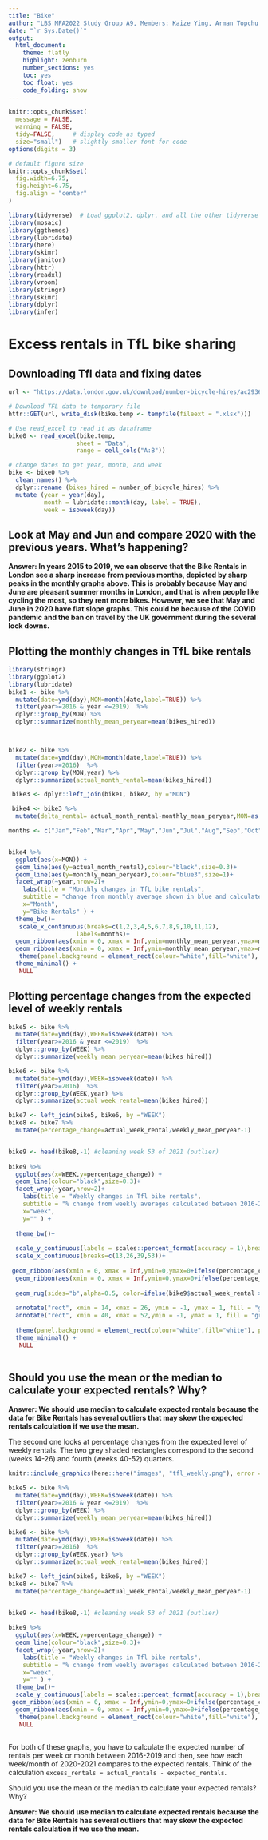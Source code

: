 ```yaml
---
title: "Bike"
author: "LBS MFA2022 Study Group A9, Members: Kaize Ying, Arman Topchu, Yiyue Hu, Leonie Bick, Lorenz Freigassner, Tafadzwa Chinanzvavana, Vrinda Gupta"
date: "`r Sys.Date()`"
output:
  html_document:
    theme: flatly
    highlight: zenburn
    number_sections: yes
    toc: yes
    toc_float: yes
    code_folding: show
---
```



```r
knitr::opts_chunk$set(
  message = FALSE, 
  warning = FALSE, 
  tidy=FALSE,     # display code as typed
  size="small")   # slightly smaller font for code
options(digits = 3)

# default figure size
knitr::opts_chunk$set(
  fig.width=6.75, 
  fig.height=6.75,
  fig.align = "center"
)
```


```r
library(tidyverse)  # Load ggplot2, dplyr, and all the other tidyverse packages
library(mosaic)
library(ggthemes)
library(lubridate)
library(here)
library(skimr)
library(janitor)
library(httr)
library(readxl)
library(vroom)
library(stringr)
library(skimr)
library(dplyr)
library(infer)
```

# Excess rentals in TfL bike sharing

## Downloading Tfl data and fixing dates

```r
url <- "https://data.london.gov.uk/download/number-bicycle-hires/ac29363e-e0cb-47cc-a97a-e216d900a6b0/tfl-daily-cycle-hires.xlsx"

# Download TFL data to temporary file
httr::GET(url, write_disk(bike.temp <- tempfile(fileext = ".xlsx")))

# Use read_excel to read it as dataframe
bike0 <- read_excel(bike.temp,
                   sheet = "Data",
                   range = cell_cols("A:B"))

# change dates to get year, month, and week
bike <- bike0 %>% 
  clean_names() %>% 
  dplyr::rename (bikes_hired = number_of_bicycle_hires) %>% 
  mutate (year = year(day),
          month = lubridate::month(day, label = TRUE),
          week = isoweek(day))
```


## Look at May and Jun and compare 2020 with the previous years. What's happening?

**Answer: In years 2015 to 2019, we can observe that the Bike Rentals in London see a sharp increase from previous months, depicted by sharp peaks in the monthly graphs above. This is probably because May and June are pleasant summer months in London, and that is when people like cycling the most, so they rent more bikes. However, we see that May and June in 2020 have flat slope graphs. This could be because of the COVID pandemic and the ban on travel by the UK government during the several lock downs.**

## Plotting the monthly changes in TfL bike rentals

```r

library(stringr)
library(ggplot2)
library(lubridate)
bike1 <- bike %>% 
  mutate(date=ymd(day),MON=month(date,label=TRUE)) %>%
  filter(year>=2016 & year <=2019)  %>%
  dplyr::group_by(MON) %>%
  dplyr::summarize(monthly_mean_peryear=mean(bikes_hired)) 



bike2 <- bike %>%
  mutate(date=ymd(day),MON=month(date,label=TRUE)) %>%
  filter(year>=2016)  %>%
  dplyr::group_by(MON,year) %>%
  dplyr::summarize(actual_month_rental=mean(bikes_hired))

 bike3 <- dplyr::left_join(bike1, bike2, by ="MON")

 bike4 <- bike3 %>%
  mutate(delta_rental= actual_month_rental-monthly_mean_peryear,MON=as.numeric(MON)) 

months <- c("Jan","Feb","Mar","Apr","May","Jun","Jul","Aug","Sep","Oct","Nov","Dec")


bike4 %>%
  ggplot(aes(x=MON)) +
  geom_line(aes(y=actual_month_rental),colour="black",size=0.3)+
  geom_line(aes(y=monthly_mean_peryear),colour="blue3",size=1)+
  facet_wrap(~year,nrow=2)+
    labs(title = "Monthly changes in TfL bike rentals", 
    subtitle = "change from monthly average shown in blue and calculated between 2016-2019",   caption= "Source: TfL, London Data Store",
    x="Month", 
    y="Bike Rentals" ) +
  theme_bw()+
   scale_x_continuous(breaks=c(1,2,3,4,5,6,7,8,9,10,11,12),
                   labels=months)+
  geom_ribbon(aes(xmin = 0, xmax = Inf,ymin=monthly_mean_peryear,ymax=monthly_mean_peryear+ifelse(actual_month_rental>monthly_mean_peryear, actual_month_rental-monthly_mean_peryear, 0)),fill="green",alpha=0.25)+
  geom_ribbon(aes(xmin = 0, xmax = Inf,ymin=monthly_mean_peryear,ymax=monthly_mean_peryear+ifelse(actual_month_rental>monthly_mean_peryear, 0,actual_month_rental-monthly_mean_peryear)),fill="red",alpha=0.25) +
   theme(panel.background = element_rect(colour="white",fill="white"), plot.background = element_rect(colour="black"))+
  theme_minimal() +
   NULL
```

## Plotting percentage changes from the expected level of weekly rentals

```r

bike5 <- bike %>% 
  mutate(date=ymd(day),WEEK=isoweek(date)) %>%
  filter(year>=2016 & year <=2019)  %>%
  dplyr::group_by(WEEK) %>%
  dplyr::summarize(weekly_mean_peryear=mean(bikes_hired)) 

bike6 <- bike %>%
  mutate(date=ymd(day),WEEK=isoweek(date)) %>%
  filter(year>=2016)  %>%
  dplyr::group_by(WEEK,year) %>%
  dplyr::summarize(actual_week_rental=mean(bikes_hired))

bike7 <- left_join(bike5, bike6, by ="WEEK")
bike8 <- bike7 %>%
  mutate(percentage_change=actual_week_rental/weekly_mean_peryear-1)


bike9 <- head(bike8,-1) #cleaning week 53 of 2021 (outlier)
  
bike9 %>%
  ggplot(aes(x=WEEK,y=percentage_change)) +
  geom_line(colour="black",size=0.3)+
  facet_wrap(~year,nrow=2)+
    labs(title = "Weekly changes in Tfl bike rentals", 
    subtitle = "% change from weekly averages calculated between 2016-2019",   caption= "Source: TfL, London Data Store",
    x="week", 
    y="" ) +
  
  theme_bw()+
  
  scale_y_continuous(labels = scales::percent_format(accuracy = 1),breaks = seq(-0.5, 1, by = 0.5))+
  scale_x_continuous(breaks=c(13,26,39,53))+
  
 geom_ribbon(aes(xmin = 0, xmax = Inf,ymin=0,ymax=0+ifelse(percentage_change>0, percentage_change-0, 0)),fill="green",alpha=0.4)+
  geom_ribbon(aes(xmin = 0, xmax = Inf,ymin=0,ymax=0+ifelse(percentage_change>0, 0,percentage_change-0)),fill="red",alpha=0.4) +
  
  geom_rug(sides="b",alpha=0.5, color=ifelse(bike9$actual_week_rental > bike9$weekly_mean_peryear, "green", "red"))+
  
  annotate("rect", xmin = 14, xmax = 26, ymin = -1, ymax = 1, fill = "grey", alpha=0.25) +
  annotate("rect", xmin = 40, xmax = 52,ymin = -1, ymax = 1, fill = "grey",alpha=0.25) +
  
  theme(panel.background = element_rect(colour="white",fill="white"), plot.background = element_rect(colour="black"))+
  theme_minimal() +
   NULL
  
```

## Should you use the mean or the median to calculate your expected rentals? Why?

**Answer: We should use median to calculate expected rentals because the data for Bike Rentals has several outliers that may skew the expected rentals calculation if we use the mean.**

The second one looks at percentage changes from the expected level of weekly rentals. The two grey shaded rectangles correspond to the second (weeks 14-26) and fourth (weeks 40-52) quarters.

```r

knitr::include_graphics(here::here("images", "tfl_weekly.png"), error = FALSE)

bike5 <- bike %>% 
  mutate(date=ymd(day),WEEK=isoweek(date)) %>%
  filter(year>=2016 & year <=2019)  %>%
  dplyr::group_by(WEEK) %>%
  dplyr::summarize(weekly_mean_peryear=mean(bikes_hired)) 

bike6 <- bike %>%
  mutate(date=ymd(day),WEEK=isoweek(date)) %>%
  filter(year>=2016)  %>%
  dplyr::group_by(WEEK,year) %>%
  dplyr::summarize(actual_week_rental=mean(bikes_hired))

bike7 <- left_join(bike5, bike6, by ="WEEK")
bike8 <- bike7 %>%
  mutate(percentage_change=actual_week_rental/weekly_mean_peryear-1)


bike9 <- head(bike8,-1) #cleaning week 53 of 2021 (outlier)
  
bike9 %>%
  ggplot(aes(x=WEEK,y=percentage_change)) +
  geom_line(colour="black",size=0.3)+
  facet_wrap(~year,nrow=2)+
    labs(title = "Weekly changes in Tfl bike rentals", 
    subtitle = "% change from weekly averages calculated between 2016-2019",   caption= "Source: TfL, London Data Store",
    x="week", 
    y="" ) +
  theme_bw()+
  scale_y_continuous(labels = scales::percent_format(accuracy = 1),breaks = seq(0, 1, by = 0.5))+
 geom_ribbon(aes(xmin = 0, xmax = Inf,ymin=0,ymax=0+ifelse(percentage_change>0, percentage_change-0, 0)),fill="green",alpha=0.4)+
  geom_ribbon(aes(xmin = 0, xmax = Inf,ymin=0,ymax=0+ifelse(percentage_change>0, 0,percentage_change-0)),fill="red",alpha=0.4) +
   theme(panel.background = element_rect(colour="white",fill="white"), plot.background = element_rect(colour="black"))+
   NULL
  
```

For both of these graphs, you have to calculate the expected number of rentals per week or month between 2016-2019 and then, see how each week/month of 2020-2021 compares to the expected rentals. Think of the calculation `excess_rentals = actual_rentals - expected_rentals`. 

Should you use the mean or the median to calculate your expected rentals? Why?

**Answer: We should use median to calculate expected rentals because the data for Bike Rentals has several outliers that may skew the expected rentals calculation if we use the mean.**